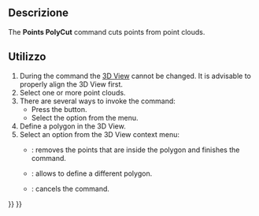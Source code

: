 <languages/>

<div class="mw-translate-fuzzy">
{{Docnav/it
|[[Points_Convert/it|Converti in punti]]
|[[Points Merge/it|Unisci le nuvole di punti]]
|[[Points_Workbench/it|Punti]]
|IconL=Points_Convert.svg
|IconR=Points_Merge.svg
|IconC=Workbench_Points.svg
}}
</div>

{{GuiCommand/it
|Name=Points PolyCut
|Name/it=Taglia una nuvola di punti
|Icon=PolygonPick.svg
|MenuLocation=Punti → Taglia una nuvola di punti
|Workbenches=[[Points_Workbench/it|Punti]]
|SeeAlso=
}}

<span id="Description"></span>
<div class="mw-translate-fuzzy">
== Descrizione ==
</div>

The '''Points PolyCut''' command cuts points from point clouds.

<span id="Usage"></span>
<div class="mw-translate-fuzzy">
== Utilizzo ==
</div>

# During the command the [[3D_View|3D View]] cannot be changed. It is advisable to properly align the 3D View first.
# Select one or more point clouds.
# There are several ways to invoke the command:
#* Press the {{Button|[[Image:Points_PolyCut.svg|16px]] [[Points_PolyCut|Cut Point Cloud]]}} button.
#* Select the {{MenuCommand|Points → [[Image:Points_PolyCut.svg|16px]] Cut Point Cloud}} option from the menu.
# Define a polygon in the 3D View.
# Select an option from the 3D View context menu:
#* {{MenuCommand|Finish}}: removes the points that are inside the polygon and finishes the command.
#* {{MenuCommand|Clear}}: allows to define a different polygon.
#* {{MenuCommand|Cancel}}: cancels the command.


<div class="mw-translate-fuzzy">
{{Docnav/it
|[[Points_Convert/it|Converti in punti]]
|[[Points Merge/it|Unisci le nuvole di punti]]
|[[Points_Workbench/it|Punti]]
|IconL=Points_Convert.svg
|IconR=Points_Merge.svg
|IconC=Workbench_Points.svg
}}
</div>

{{Points Tools navi{{#translation:}}}}
{{Userdocnavi{{#translation:}}}}